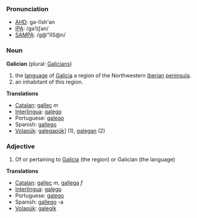 ===Pronunciation===
*[[w:AHD|AHD]]: gə-lĭsh'ən
*[[w:IPA|IPA]]: /gəˈlɪʃən/
*[[w:SAMPA|SAMPA]]: /g@"lIS@n/

=== Noun ===
'''Galician''' (plural: [[Galicians]])

#the [[language]] of [[Galicia]] a region of the Northwestern [[Iberian peninsula|Iberian]] [[peninsula]].
#an inhabitant of this region.

'''Translations'''
*[[Catalan]]: [[gallec]] ''m''
*[[Interlingua]]: [[galego]]
*Portuguese: [[galego]]
*Spanish: [[gallego]]
*[[Volapük]]: [[galegapük]]] (1), [[galegan]] (2)

=== Adjective ===
# Of or pertaining to [[Galicia]] (the region) or Galician (the language)

'''Translations'''
*[[Catalan]]: [[gallec]] ''m'', [[gallega]] ''f''
*[[Interlingua]]: [[galego]]
*Portuguese: [[galego]]
*Spanish: [[gallego]] -a
*[[Volapük]]: [[galegik]]